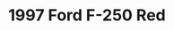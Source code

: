 ---
yrmm: 2203
brand: Ford
year: 1997
model: F-250
color: Red
title: 1997 Ford F-250 Red
description: Bilstein suspension, Raceline wheels, General tires
alt: 1997 F250, Bilstein Coil Over Conversion, Rear Leaf Spring Replacement, 17"
  Raceline Defender Wheels, 35" General Grabber MT Tires
width: 1406
height: 2500
---